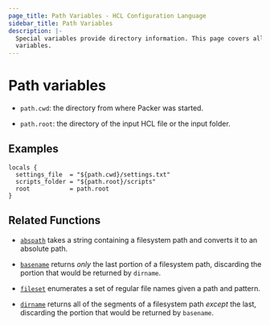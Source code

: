 ```yaml
---
page_title: Path Variables - HCL Configuration Language
sidebar_title: Path Variables
description: |-
  Special variables provide directory information. This page covers all path
  variables.
---
```


# Path variables

- `path.cwd`: the directory from where Packer was started.

- `path.root`: the directory of the input HCL file or the input folder.

## Examples

```HCL
locals {
  settings_file  = "${path.cwd}/settings.txt"
  scripts_folder = "${path.root}/scripts"
  root           = path.root
}
```

## Related Functions

- [`abspath`](//docs/templates/hcl_templates/functions/file/abspath) takes a string containing
  a filesystem path and converts it to an absolute path.

- [`basename`](//docs/templates/hcl_templates/functions/file/basename) returns _only_ the last
  portion of a filesystem path, discarding the portion that would be returned
  by `dirname`.

- [`fileset`](//docs/templates/hcl_templates/functions/file/fileset) enumerates a set of
  regular file names given a path and pattern.

- [`dirname`](//docs/templates/hcl_templates/functions/file/dirname) returns all of the
  segments of a filesystem path _except_ the last, discarding the portion that
  would be returned by `basename`.
